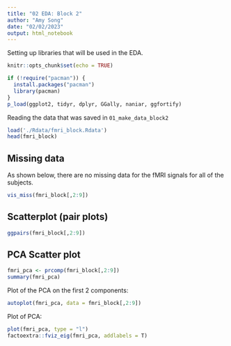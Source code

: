 ```yaml
---
title: "02 EDA: Block 2"
author: "Amy Song"
date: "02/02/2023"
output: html_notebook
---
```


Setting up libraries that will be used in the EDA.
```r
knitr::opts_chunk$set(echo = TRUE)
```

```r
if (!require("pacman")) {
  install.packages("pacman")
  library(pacman)
} 
p_load(ggplot2, tidyr, dplyr, GGally, naniar, ggfortify)
```

Reading the data that was saved in `01_make_data_block2`
```r
load('./Rdata/fmri_block.Rdata')
head(fmri_block)
```

## Missing data
As shown below, there are no missing data for the fMRI signals for all of the subjects. 
```r
vis_miss(fmri_block[,2:9])
```


## Scatterplot (pair plots)

```r
ggpairs(fmri_block[,2:9])
```


## PCA Scatter plot

 
```r
fmri_pca <- prcomp(fmri_block[,2:9])
summary(fmri_pca)
```
Plot of the PCA on the first 2 components:
```r
autoplot(fmri_pca, data = fmri_block[,2:9])
```
Plot of PCA:
```r
plot(fmri_pca, type = "l")
factoextra::fviz_eig(fmri_pca, addlabels = T)
```

